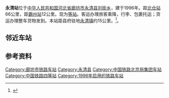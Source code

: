{{Infobox China railway station
|车站名称 = 永清站
|图片 = 永清站站房.jpg
|图片介绍 = 
|其他名称= 
|车站名称拼音=Yongqing Zhan
|英文名称=Yongqing Railway Station
|车站代码=25926<ref>{{cite book|title=中华人民共和国铁路车站代码（GB/T 10302-2010）|publisher=中国标准出版社|year=2010|isbn=155066140495|ignore-isbn-error=true|pages=45}}</ref> 
|电报码= YCP
|拼音码= YQI
|车站类型= 货运站
|始建时间=
|开通运营= 1996年
|车站位置 ={{CHN}}[[河北省|河北省]][[廊坊市|廊坊市]][[永清县|永清县]][[刘街乡|刘街乡]]
|坐标 = {{Coord|39|11|6|N|116|34|14|E|format=dms|display=inline,title|type:railwaystation_region:CN}}
|归属 = [[北京铁路局|北京铁路局]][[天津车务段|天津车务段]]<ref>{{cite web|url=http://finance.china.com.cn/roll/20130521/1486255.shtml|title=旗帜飘扬在改革一线|publisher=[[人民铁道报|人民铁道报]]|date=2013-05-21|accessdate=2017-04-09|quote=4月11日，天津车务段面临又一次管界调整，津霸线永清、里澜城、汊沽港、双口4个站由衡水车务段划入天津车务段管辖。|archive-date=2017-04-09|archive-url=https://web.archive.org/web/20170409112023/http://finance.china.com.cn/roll/20130521/1486255.shtml|dead-url=no}}</ref>
|使用状态= 使用中
|线路 = [[津霸铁路|津霸铁路]]
|车站等级 = [[四等站_(中国大陆)|四等站]]
|月台数目 = 2
|侧式站台=1
|岛式站台=1
|站台面 = 3	
|股道数目 =5
|正线= 2
|到发线=3 
|其它线= 1
|map_name=永清站路轨及月台配置示意图
|route_map=
{{BS-map|inline=1|map=
\\CONTg\CONTg\\~~[[津霸铁路|津霸铁路]][[上行线|上]]、[[下行线|下行线]][[天津站|天津站]]方向
\\STRg\STRf\\
\ENDEa\STR\STR\\
\STR\STR\STR\\
\STR\STR\STR\\
STRc2\ABZg3\STR\STR\\
LSTR3+1\STRc4!~ABZg2\STR+c3\STR\\
\STR+c1\ABZg+4\STR\\
\STR\ABZg2\STR+c3\\
\STR\STR+c1\ABZg+4\\
\STR\STR+c2\ABZg3\\
\STR\ABZg+1\STRc4!~ABZg2\STRc3\
\STR+c2\ABZg3\STR+c1\ABZ4+2f\STRc3
\ABZg+1\STR+c4\STR\STR+c1\STR+4
\STR\STR\STR\STR\STR
\STR\STR\STR\STR\STR
\STR\STR\STR\STR\STR
\STR+BSr\STR\STR+BSl\STR+BSr\STR
\STR+BSr\STR\STR+BSl\STR+BSr\STR
\STR+BSr\STR\STR+BSl\STR+BSr\STR
\STR+BSr\STR\STR+BSl\STR+BSr\STR
\STR+BSr\STR\STR+BSl\STR+BSr\STR
\STR\STR\STR\STR\STR
\STR\STR\STR\STR\STR
\STR2\STR+c3\STR\STR+c2\STR3
\STRc1\ABZg+4\STR+c2\ABZ3+1g\STRc4
\\ABZg2\STRc3!~ABZg+1\STRc4\
\\STR+c1\ABZg+4\\
\\STR+c2\ABZg3\\
\\ABZg+1\STR+c4\\
\\STRg\STRf\\
\\CONTf\CONTf\\~~[[津霸铁路|津霸铁路]][[上行线|上]]、[[下行线|下行线]][[霸州西站|霸州西站]]方向
}}
|网站 = }}

'''永清站'''位于[[中华人民共和国|中华人民共和国]][[河北省|河北省]][[廊坊市|廊坊市]][[永清县|永清县]][[刘街乡|刘街乡]]，建于1996年。距[[北仓站_(天津市)|北仓站]]66公里，距[[霸州站|霸州站]]12公里。现为[[四等站_(中国大陆)|等站]]。客运办理旅客乘降，行李、包裹托运；货运办理整车货物发到。本站距县府驻地[[永清镇_(永清县)|永清镇]]约15公里。<ref>{{cite book |title=中国铁路站名词典 |author=孙本祥 编 |publisher=中国铁道出版社 |year=2003 |isbn=9787113039417 |pages=393 }}</ref>。
==邻近车站==
{{start rail box|[[中国铁路|中国铁路]]}}
{{s-inop|[[里澜城站|里澜城站]]|[[天津站|天津站]]方向}}
{{s-line|[[津霸铁路|津霸铁路]]<br/>←12km 永清站 12km→}}
{{s-inop|[[霸州站|霸州站]]|[[霸州西站|霸州西站]]方向}}
{{end box}}
==参考资料==
{{reflist}}

{{津霸铁路}}

[[Category:廊坊市铁路车站|Category:廊坊市铁路车站]]
[[Category:永清县|Category:永清县]]
[[Category:中国铁路北京局集团车站|Category:中国铁路北京局集团车站]]
[[Category:中国铁路四等站|Category:中国铁路四等站]]
[[Category:1996年启用的铁路车站|Category:1996年启用的铁路车站]]